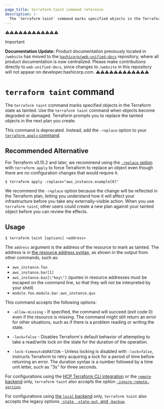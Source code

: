 ```yaml
---
page_title: terraform taint command reference
description: |-
  The `terraform taint` command marks specified objects in the Terraform state as tainted.
---
```


⚠️⚠️⚠️⚠️⚠️⚠️⚠️⚠️⚠️⚠️⚠️⚠️
> [!IMPORTANT]  
> **Documentation Update:** Product documentation previously located in `/website` has moved to the [`hashicorp/web-unified-docs`](https://github.com/hashicorp/web-unified-docs) repository, where all product documentation is now centralized. Please make contributions directly to `web-unified-docs`, since changes to `/website` in this repository will not appear on developer.hashicorp.com.
⚠️⚠️⚠️⚠️⚠️⚠️⚠️⚠️⚠️⚠️⚠️⚠️


# `terraform taint` command

The `terraform taint` command marks specified objects in the Terraform state as tainted. Use the `terraform taint` command when objects become degraded or damaged. Terraform prompts you to replace the tainted objects in the next plan you create.

This command is deprecated. Instead, add the `-replace` option to your [`terraform apply` command](/terraform/cli/commands/apply).

## Recommended Alternative

For Terraform v0.15.2 and later, we recommend using the [`-replace` option](/terraform/cli/commands/plan#replace-address) with `terraform apply` to force Terraform to replace an object even though there are no configuration changes that would require it.

```
$ terraform apply -replace="aws_instance.example[0]"
```

We recommend the `-replace` option because the change will be reflected in the Terraform plan, letting you understand how it will affect your infrastructure before you take any externally-visible action. When you use `terraform taint`, other users could create a new plan against your tainted object before you can review the effects.

## Usage

```
$ terraform taint [options] <address>
```

The `address` argument is the address of the resource to mark as tainted.
The address is in
[the resource address syntax](/terraform/cli/state/resource-addressing),
as shown in the output from other commands, such as:

- `aws_instance.foo`
- `aws_instance.bar[1]`
- `aws_instance.baz[\"key\"]` (quotes in resource addresses must be escaped on the command line, so that they will not be interpreted by your shell)
- `module.foo.module.bar.aws_instance.qux`

This command accepts the following options:

- `-allow-missing` - If specified, the command will succeed (exit code 0)
  even if the resource is missing. The command might still return an error
  for other situations, such as if there is a problem reading or writing
  the state.

- `-lock=false` - Disables Terraform's default behavior of attempting to take
  a read/write lock on the state for the duration of the operation.

- `-lock-timeout=DURATION` - Unless locking is disabled with `-lock=false`,
  instructs Terraform to retry acquiring a lock for a period of time before
  returning an error. The duration syntax is a number followed by a time
  unit letter, such as "3s" for three seconds.

For configurations using the [HCP Terraform CLI integration](/terraform/cli/cloud) or the [`remote` backend](/terraform/language/backend/remote) only, `terraform taint`
also accepts the option
[`-ignore-remote-version`](/terraform/cli/cloud/command-line-arguments#ignore-remote-version).

For configurations using
[the `local` backend](/terraform/language/backend/local) only,
`terraform taint` also accepts the legacy options
[`-state`, `-state-out`, and `-backup`](/terraform/language/backend/local#command-line-arguments).
